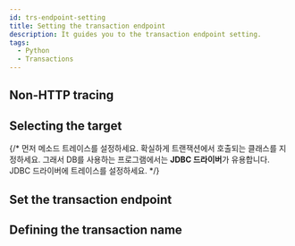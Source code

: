 ```yaml
---
id: trs-endpoint-setting
title: Setting the transaction endpoint
description: It guides you to the transaction endpoint setting.
tags:
  - Python
  - Transactions
---
```



<Edpdef />

## Non-HTTP tracing


<Edptracknonhttp />

## Selecting the target

{/* 먼저 메소드 트레이스를 설정하세요. 확실하게 트랜잭션에서 호출되는 클래스를 지정하세요. 그래서 DB를 사용하는 프로그램에서는 **JDBC 드라이버**가 유용합니다. JDBC 드라이버에 트레이스를 설정하세요. */}

<Edpselect />

## Set the transaction endpoint


<Edptrssetting />

## Defining the transaction name


<Edpnamesetting />

